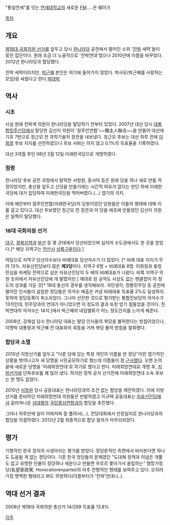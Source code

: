 "통일연세"를 잇는 [[연세대학교]]의 새로운 [[FM]].....은 훼이크

[[목차]]
== 개요 ==
[[제18대 국회의원 선거]]를 앞두고 당시 [[한나라당]] 공천에서 떨어진 소위 '[[친박]] 세력'들이 뭉친 집단이다. 원래 조금 더 노골적으로 '친박연대'였으나 2010년에 이름을 바꾸었다. 2012년 한나라당과 합당했다.

친박 세력이라지만, [[박근혜]] 본인은 여기에 들어가지 않았다. 박사모(박근혜를 사랑하는 모임)랑 싸웠다고 한다.[http://www.ytn.co.kr/_ln/030201_200804111431356233 박대박]

== 역사 ==
=== 시초 ===
사실 원래 친박계 의원이 한나라당을 탈당하기 전부터 있었다. 2007년 대선 당시 [[대통합민주신당]]에서 탈당한 김선미 의원이 '참주인연합'~~僭主人聯合~~을 만들어 대선에 기호 7번으로 정근모 전 과학기술처 장관을 내보냈다. 정근모 후보는 대선 하루 전에 [[이회창]] 후보 지지를 선언하였으나 후보 사퇴는 하지 않고 0.1%의 득표율을 기록하였다.

대선 3개월 후인 08년 3월 12일 미래한국당으로 개명하였다.
=== 점령 ===
한나라당 후보 공천 과정에서 탈락한 서청원, 홍사덕 등은 원래 당을 하나 새로 만들 작정이었지만, 총선을 앞두고 신당을 만들기에는 시간적 여유가 없다는 판단 하에 미래한국당에 대거 입당하여 미래한국당을 먹어버렸다.(…) 엽기의 극치.

이에 예전부터 참주인연합(미래한국당)의 당원이었던 당원들은 이들의 행태에 대해 이를 갈고 있다고. 대선 후보였던 정근모 전 장관과 이 당을 애초에 만들었던 김선미 의원은 일찍이 탈당했다.
=== 18대 국회의원 선거 ===
[[대구]], [[경북]]지역과 [[부산]] 등 몇 군데에서 당선되었으며 심지어 수도권에서도 한 곳을 얻었다.[* 해당 지역구는 [[안산시]] [[상록구]]을이다.]

여담으로 지역구 당선자수보다 비례대표 당선자수가 더 많았다. [* 비례 대표 지지가 무려 13%. 자유선진당보다 많은 '''제3당'''이다. 지역구 6명 + 비례대표 8명. 이회창과 충청 민심을 마케팅 전략으로 삼은 자유선진당의 두 배의 비례대표가 나왔다. 비록 지역구 의원 숫자에서 자유선진당에 개 발렸지만.] 제대로 된 공약도 사상도 없는 팬클럽이 이 정도의 성과를 거둔 것[* 19대 총선의 경우를 생각해보라. 국민생각, 정통민주당 등 공천에 떨어진 인사들이 설립한 정당들은 의석수 배출은 커녕 비례대표 득표율 2%도 달성하지 못하여 정당등록이 취소되었다. 그나마 선전한 것으로 평가받는 통합진보당의 의석수가 13석인데, 민주당과의 연대가 아니었으면 이 정도의 결과 또한 얻기 힘들었을 것이다. 친박연대의 의석수는 14석.]에서 박근혜의 네임밸류가 어느 정도인지를 느끼게 해준다. 

2008년, 강재섭 당시 한나라당 대표는 탈당 인사들의 복당을 불허한다는 방침이었으나, 이명박 대통령과 박근혜 전 대표와의 회동을 거쳐 복당 불허 방침을 철회했다.
=== 합당과 소멸 ===
2010년 지방선거를 앞두고 "다른 당에 있는 특정 개인의 이름을 딴 정당"이란 엽기적인 상황을 벗어나고자 새 당명을 시민공모하기로 했는데 이름들이 참 [http://www.newdaily.co.kr/html/article/2010/01/25/ARTnhn39633.html 근사했다]. 오랜 논의 끝에 새로운 당명을 '미래희망연대'로 하기로 했다고 한다. 미래희망연대로 개명 후, [[지방선거]]에 단독후보를 꽤 많이 냈다. 하지만 정작 공식 선거전에 미래희망연대 소속 후보는 한 명도 없었다.

2010년 [[서청원]] 당시 공동대표는 한나라당과의 조건 없는 합당을 제안하였다. 이에 지방선거를 준비하던 미래희망연대 의원들은 반발하였고 이규택 공동대표는 [[자유선진당]]에서 갈라져나온 [[심대평]]의 [[국민중심연합]]과의 합당을 추진했다.

그러나 하루만에 일이 어찌저찌 잘 풀려서(…), 전당대회에서 만장일치로 한나라당과의 합당을 의결하였다. 2012년 2월 최종적으로 합당 절차가 마무리되었다.

== 평가 ==
기형적인 한국 정치의 사생아라는 평가를 받았다. 정당론적인 측면에서 바라본다면 하나도 도움될 게 없는 정당이다. 기존 한국 정당들의 문제였던 "도대체 정책과 이념은 개뿔도 없고 유명한 인물이 정당하나 세운다고 만들면 우르르 쫓아가서 옹립하는" 명망가정당(名望家政黨, Honoratiorenpartei)의 아주 전형적인 형태를 보여주고 있다. 오히려 가장 명백한 형태라고 봐도 무방하다(이름부터가 '친박'연대니..).
== 역대 선거 결과 ==
2008년 제18대 국회의원 총선거
14/299 득표율 13.8%

[[각주]]
